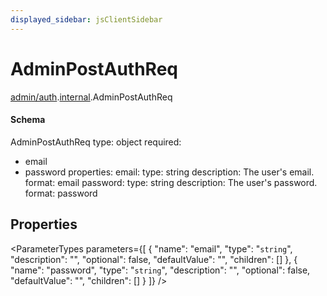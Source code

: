 ```yaml
---
displayed_sidebar: jsClientSidebar
---
```



# AdminPostAuthReq

[admin/auth](../../modules/admin_auth.mdx).[internal](../../admin_auth/modules/admin_auth.internal.mdx).AdminPostAuthReq

#### Schema

AdminPostAuthReq
type: object
required:
  - email
  - password
properties:
  email:
    type: string
    description: The user's email.
    format: email
  password:
    type: string
    description: The user's password.
    format: password

## Properties

<ParameterTypes parameters={[
  {
    "name": "email",
    "type": "`string`",
    "description": "",
    "optional": false,
    "defaultValue": "",
    "children": []
  },
  {
    "name": "password",
    "type": "`string`",
    "description": "",
    "optional": false,
    "defaultValue": "",
    "children": []
  }
]} />
